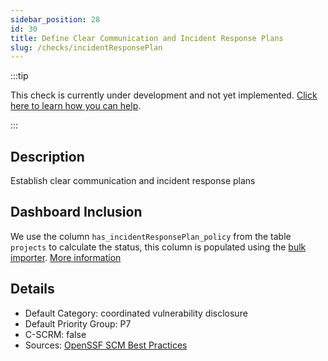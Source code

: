 ```yaml
---
sidebar_position: 28
id: 30
title: Define Clear Communication and Incident Response Plans
slug: /checks/incidentResponsePlan
---
```


<!-- BANNER:START -->
:::tip

This check is currently under development and not yet implemented. [Click here to learn how you can help](/contribute).

:::
<!-- BANNER:END -->

<!-- DESCRIPTION:START -->
## Description
Establish clear communication and incident response plans
<!-- DESCRIPTION:END -->

## Dashboard Inclusion

We use the column `has_incidentResponsePlan_policy` from the table `projects` to calculate the status, this column is populated using the [bulk importer](/docs/visionBoard/importers#bulk-importer). [More information](https://github.com/OpenPathfinder/visionBoard/issues/90)

<!-- DETAILS:START -->
## Details
- Default Category: coordinated vulnerability disclosure
- Default Priority Group: P7
- C-SCRM: false
- Sources: [OpenSSF SCM Best Practices](https://best.openssf.org/SCM-BestPractices/#operations)

<!-- DETAILS:END -->
